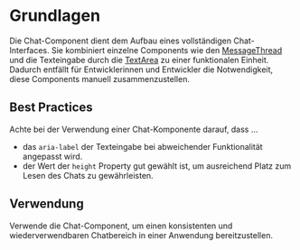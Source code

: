 # Grundlagen

Die Chat-Component dient dem Aufbau eines vollständigen Chat-Interfaces. Sie kombiniert einzelne Components wie den [MessageThread](/03-components/chat/message-thread) und die Texteingabe durch die [TextArea](/03-components/form-controls/text-area) zu einer funktionalen Einheit. Dadurch entfällt für Entwicklerinnen und Entwickler die Notwendigkeit, diese Components manuell zusammenzustellen.

## Best Practices

Achte bei der Verwendung einer Chat-Komponente darauf, dass …

* das `aria-label` der Texteingabe bei abweichender Funktionalität angepasst wird.
* der Wert der `height` Property gut gewählt ist, um ausreichend Platz zum Lesen des Chats zu gewährleisten.

## Verwendung

Verwende die Chat-Component, um einen konsistenten und wiederverwendbaren Chatbereich in einer Anwendung bereitzustellen.